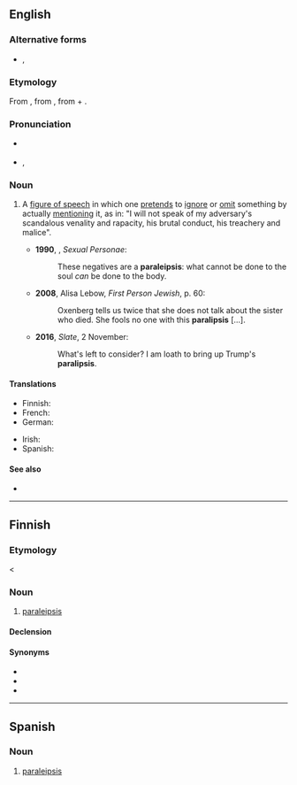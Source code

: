 ==English==

===Alternative forms===
* {{l|en|paralepsis}}, {{l|en|paraleipsis}}

===Etymology===
From {{etyl|grc|en}} {{m|grc|παράλειψις||omission}}, from {{m|grc|παραλείπω||I pass over}}, from {{m|grc|παρά||by, near}} + {{m|grc|λείπω||I leave}}.

===Pronunciation===
* {{a|UK|US}} {{IPA|/ˌpæ.ɹəˈlɪp.sɪs/|/pæ.ɹə.leɪp.sɪs/|lang=en}}
* {{audio|en-us-paraleipsis.ogg|Audio (US)|lang=en}}, {{audio|en-us-paraleipsis-2.ogg|Audio (US)|lang=en}}

===Noun===
{{examples-right|
* [[needless to say]]
* [[not to mention]]}}
{{en-noun|paraleipses}}

# {{lb|en|rhetoric|linguistics}} A [[figure of speech]] in which one [[pretend]]s to [[ignore]] or [[omit]] something by actually [[mention]]ing it, as in: "I will not speak of my adversary's scandalous venality and rapacity, his brutal conduct, his treachery and malice". {{defdate|from 16th c.}}
#*'''1990''', {{w|Camille Paglia}}, ''Sexual Personae'':
#*:These negatives are a '''paraleipsis''': what cannot be done to the soul ''can'' be done to the body.
#*'''2008''', Alisa Lebow, ''First Person Jewish'', p. 60:
#*:Oxenberg tells us twice that she does not talk about the sister who died. She fools no one with this '''paralipsis''' […].
#*'''2016''', ''Slate'', 2 November:
#*:What's left to consider? I am loath to bring up Trump's '''paralipsis'''.

====Translations====
{{trans-top|figure of speech}}
* Finnish: {{t|fi|paralipsis}}
* French: {{t+|fr|paralipse|f}}
* German: {{t+|de|Paralipse|f}}
{{trans-mid}}
* Irish: {{t|ga|parathagra|m}}
* Spanish: {{t+|es|paralipsis}}
{{trans-bottom}}

====See also====
* {{l|en|apophasis}}

----

==Finnish==

===Etymology===
< {{etyl|grc|fi}} {{m|grc|παράλειψις}}

===Noun===
{{fi-noun}}

# {{lb|fi|rhetoric}} [[paraleipsis]]

====Declension====
{{fi-decl-vastaus|paralipsi|a}}

====Synonyms====
* {{l|fi|apofaasi}}
* {{l|fi|katafaasi}}
* {{l|fi|preteritio}}

----

==Spanish==
{{wikipedia|lang=es}}
===Noun===
{{es-noun|f|paralipsis}}

# {{lb|es|rhetoric}} [[paraleipsis]]